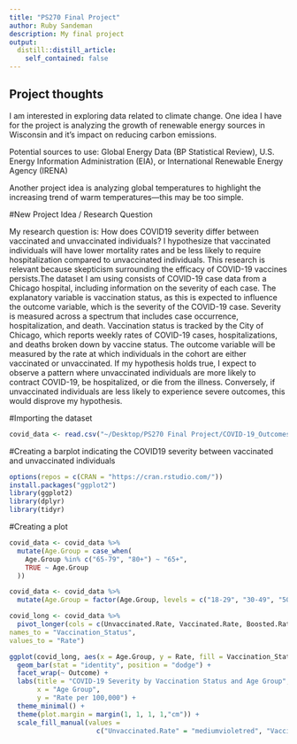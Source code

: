 ```yaml
---
title: "PS270 Final Project"
author: Ruby Sandeman
description: My final project
output:
  distill::distill_article:
    self_contained: false
---
```




## Project thoughts

I am interested in exploring data related to climate change. One idea I have for the project is analyzing the growth of renewable energy sources in Wisconsin and it's impact on reducing carbon emissions.

Potential sources to use: Global Energy Data (BP Statistical Review), U.S. Energy Information Administration (EIA), or International Renewable Energy Agency (IRENA)

Another project idea is analyzing global temperatures to highlight the increasing trend of warm temperatures---this may be too simple.

#New Project Idea / Research Question

My research question is: How does COVID19 severity differ between vaccinated and unvaccinated individuals? I hypothesize that vaccinated individuals will have lower mortality rates and be less likely to require hospitalization compared to unvaccinated individuals. This research is relevant because skepticism surrounding the efficacy of COVID-19 vaccines persists.The dataset I am using consists of COVID-19 case data from a Chicago hospital, including information on the severity of each case. The explanatory variable is vaccination status, as this is expected to influence the outcome variable, which is the severity of the COVID-19 case. Severity is measured across a spectrum that includes case occurrence, hospitalization, and death. Vaccination status is tracked by the City of Chicago, which reports weekly rates of COVID-19 cases, hospitalizations, and deaths broken down by vaccine status. The outcome variable will be measured by the rate at which individuals in the cohort are either vaccinated or unvaccinated. If my hypothesis holds true, I expect to observe a pattern where unvaccinated individuals are more likely to contract COVID-19, be hospitalized, or die from the illness. Conversely, if unvaccinated individuals are less likely to experience severe outcomes, this would disprove my hypothesis.


#Importing the dataset

```r
covid_data <- read.csv("~/Desktop/PS270 Final Project/COVID-19_Outcomes_by_Vaccination_Status_-_Historical.csv")
```

#Creating a barplot indicating the COVID19 severity between vaccinated and unvaccinated individuals

```r
options(repos = c(CRAN = "https://cran.rstudio.com/"))
install.packages("ggplot2")
library(ggplot2)
library(dplyr)
library(tidyr)
```

#Creating a plot

```r
covid_data <- covid_data %>% 
  mutate(Age.Group = case_when(
    Age.Group %in% c("65-79", "80+") ~ "65+",
    TRUE ~ Age.Group
  ))

covid_data <- covid_data %>% 
  mutate(Age.Group = factor(Age.Group, levels = c("18-29", "30-49", "50-64", "65+", "All")))

covid_long <- covid_data %>%
  pivot_longer(cols = c(Unvaccinated.Rate, Vaccinated.Rate, Boosted.Rate),
names_to = "Vaccination_Status",
values_to = "Rate")

ggplot(covid_long, aes(x = Age.Group, y = Rate, fill = Vaccination_Status)) +
  geom_bar(stat = "identity", position = "dodge") +
  facet_wrap(~ Outcome) +
  labs(title = "COVID-19 Severity by Vaccination Status and Age Group",
       x = "Age Group",
       y = "Rate per 100,000") +
  theme_minimal() +
  theme(plot.margin = margin(1, 1, 1, 1,"cm")) +
  scale_fill_manual(values = 
                      c("Unvaccinated.Rate" = "mediumvioletred", "Vaccinated.Rate" = "turquoise", "Boosted.Rate" = "goldenrod1"))
```



